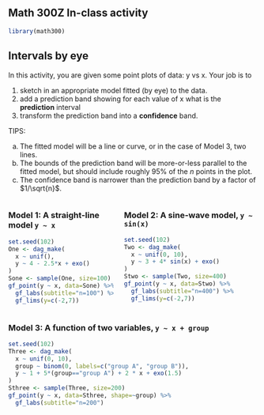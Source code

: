## Math 300Z In-class activity

```r
library(math300)
```

## Intervals by eye

::: {.content-hidden when-format="pdf"}

In this activity, you are given some point plots of data: y vs x. Your job is to

1. sketch in an appropriate model fitted (by eye) to the data.
2. add a prediction band showing for each value of x what is the **prediction** interval
3. transform the prediction band into a **confidence** band.

TIPS:

a. The fitted model will be a line or curve, or in the case of Model 3, two lines.
b. The bounds of the prediction band will be more-or-less parallel to the fitted model, but should include roughly 95% of the $n$ points in the plot.
c. The confidence band is narrower than the prediction band by a factor of $1/\sqrt{n}$.

:::



::: columns

::: {.column width="50%"}

### Model 1: A straight-line model `y ~ x`

```r
set.seed(102)
One <- dag_make(
  x ~ unif(),
  y ~ 4 - 2.5*x + exo()
)
Sone <- sample(One, size=100)
gf_point(y ~ x, data=Sone) %>%
  gf_labs(subtitle="n=100") %>%
  gf_lims(y=c(-2,7))
```
:::


::: {.column width="50%:}
### Model 2: A sine-wave model, `y ~ sin(x)`

```r
set.seed(102)
Two <- dag_make(
  x ~ unif(0, 10),
  y ~ 3 + 4* sin(x) + exo()
)
Stwo <- sample(Two, size=400)
gf_point(y ~ x, data=Stwo) %>%
  gf_labs(subtitle="n=400") %>%
  gf_lims(y=c(-2,7))
```
:::

:::



### Model 3: A function of two variables, `y ~ x + group`

```r
set.seed(102)
Three <- dag_make(
  x ~ unif(0, 10),
  group ~ binom(0, labels=c("group A", "group B")),
  y ~ 1 + 5*(group=="group A") + 2 * x + exo(1.5)
)
Sthree <- sample(Three, size=200)
gf_point(y ~ x, data=Sthree, shape=~group) %>%
  gf_labs(subtitle="n=200") 
```

